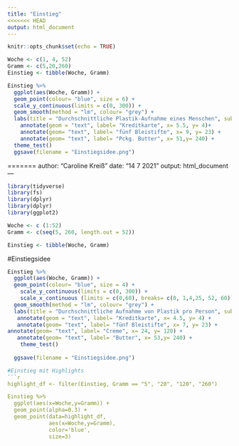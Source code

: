 ```yaml
---
title: "Einstieg"
<<<<<<< HEAD
output: html_document
---
```


```r
knitr::opts_chunk$set(echo = TRUE)
```

```r
Woche <- c(1, 4, 52)
Gramm <- c(5,20,260)
Einstieg <- tibble(Woche, Gramm)

Einstieg %>%
  ggplot(aes(Woche, Gramm)) +
  geom_point(colour= "blue", size = 6) +
  scale_y_continuous(limits = c(0, 300)) +
  geom_smooth(method = "lm", colour= "grey") +
  labs(title = "Durchschnittliche Plastik-Aufnahme eines Menschen", subtitle = "Mikroplastik (in Gramm) pro Woche") +
    annotate(geom = "text", label= "Kreditkarte", x= 5.5, y= 4)+ 
    annotate(geom= "text", label= "fünf Bleistifte", x= 9, y= 23) +
    annotate(geom= "text", label= "Pckg. Butter", x= 51,y= 240) +
  theme_test() 
  ggsave(filename = "Einstiegsidee.png")
```

=======
author: "Caroline Kreiß"
date: "14 7 2021"
output: html_document
---

```r
library(tidyverse)
library(fs)
library(dplyr)
library(dplyr)
library(ggplot2)
```

```r
Woche <- c (1:52)
Gramm <- c(seq(5, 260, length.out = 52))

Einstieg <- tibble(Woche, Gramm)
```


#Einstiegsidee
```r
Einstieg %>%
  ggplot(aes(Woche, Gramm)) +
  geom_point(colour= "blue", size = 4) +
    scale_y_continuous(limits = c(0, 300)) +
    scale_x_continuous (limits = c(0,60), breaks= c(0, 1,4,25, 52, 60)) +
  geom_smooth(method = "lm", colour= "grey") +
  labs(title = "Durchschnittliche Aufnahme von Plastik pro Person", subtitle = "Mikroplastik (in Gramm) pro Woche entspricht...") +
   annotate(geom = "text", label= "Kreditkarte", x= 4.5, y= 4) + 
   annotate(geom= "text", label= "fünf Bleistifte", x= 7, y= 23) +
annotate(geom= "text", label= "Creme", x= 24, y= 120) +
   annotate(geom= "text", label= "Butter", x= 53,y= 240) +
    theme_test() 
  
  ggsave(filename = "Einstiegsidee.png")
```
```r
#Einstieg mit Highlights
```r
highlight_df <- filter(Einstieg, Gramm == "5", "20", "120", "260")

Einstieg %>% 
  ggplot(aes(x=Woche,y=Gramm)) + 
  geom_point(alpha=0.3) +
  geom_point(data=highlight_df, 
             aes(x=Woche,y=Gramm), 
             color='blue',
             size=3)
```

